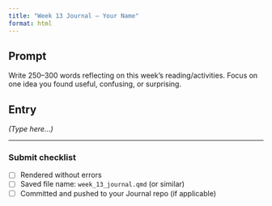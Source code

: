 ```yaml
---
title: "Week 13 Journal — Your Name"
format: html
---
```


## Prompt
Write 250–300 words reflecting on this week’s reading/activities. Focus on one idea you found useful,
confusing, or surprising.

## Entry
*(Type here…)*

---

### Submit checklist
- [ ] Rendered without errors  
- [ ] Saved file name: `week_13_journal.qmd` (or similar)  
- [ ] Committed and pushed to your Journal repo (if applicable)
